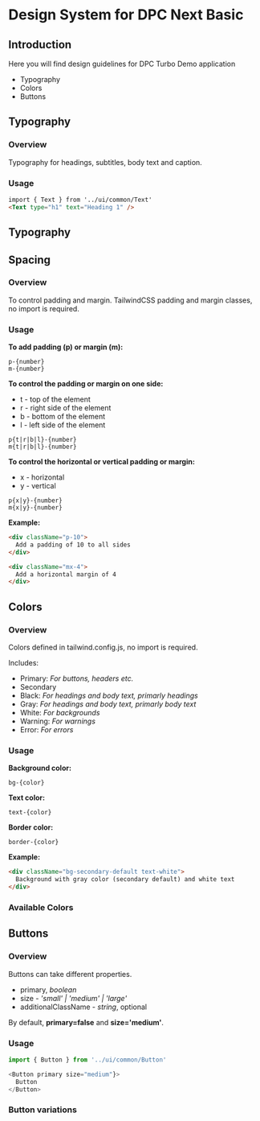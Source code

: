 
<Meta title="DPC Turbo/Design System" />

# Design System for DPC Next Basic

## Introduction

Here you will find design guidelines for DPC Turbo Demo application

- Typography
- Colors
- Buttons

## **Typography**

### Overview

Typography for headings, subtitles, body text and caption.

### Usage

```html
import { Text } from '../ui/common/Text'
<Text type="h1" text="Heading 1" />
```

## Typography

<Story id="common-text--all-types" />

## **Spacing**

### Overview

To control padding and margin. TailwindCSS padding and margin classes, no import is required.

### Usage

**To add padding (p) or margin (m):**

```
p-{number}
m-{number}
```

**To control the padding or margin on one side:**

- t - top of the element
- r - right side of the element
- b - bottom of the element
- l - left side of the element

```
p{t|r|b|l}-{number}
m{t|r|b|l}-{number}
```

**To control the horizontal or vertical padding or margin:**

- x - horizontal
- y - vertical

```
p{x|y}-{number}
m{x|y}-{number}
```

**Example:**

```html
<div className="p-10">
  Add a padding of 10 to all sides
</div>

```

```html
<div className="mx-4">
  Add a horizontal margin of 4
</div>

```

## **Colors**

### Overview

Colors defined in tailwind.config.js, no import is required.

Includes:

- Primary: _For buttons, headers etc._
- Secondary
- Black: _For headings and body text, primarly headings_
- Gray: _For headings and body text, primarly body text_
- White: _For backgrounds_
- Warning: _For warnings_
- Error: _For errors_

### Usage

**Background color:**

```
bg-{color}

```

**Text color:**

```
text-{color}

```

**Border color:**

```
border-{color}

```

**Example:**

```html
<div className="bg-secondary-default text-white">
  Background with gray color (secondary default) and white text
</div>
```

### Available Colors

<Story id="design-system-colors--colors" />

## **Buttons**

### Overview

Buttons can take different properties.

- primary, _boolean_
- size - _'small' | 'medium' | 'large'_
- additionalClassName - _string_, optional

By default, **primary=false** and **size='medium'**.

### Usage

```javascript
import { Button } from '../ui/common/Button'

<Button primary size="medium"}>
  Button
</Button>
```

### Button variations

<Canvas>
  <Story id="common-button--primary" />
  <Story id="common-button--secondary" />
  <Story id="common-button--large" />
  <Story id="common-button--small" />
  <Story id="common-button--disabled" />
</Canvas>
